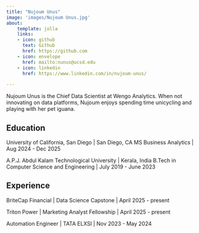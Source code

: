 ```yaml
---
title: "Nujoum Unus"
image: 'images/Nujoum Unus.jpg'
about:
    template: jolla
    links:
    - icon: github
      text: Github
      href: https://github.com
    - icon: envelope
      href: mailto:nunus@ucsd.edu
    - icon: linkedin
      href: https://www.linkedin.com/in/nujoum-unus/
  
---
```

Nujoum Unus is the Chief Data Scientist at Wengo Analytics. When not innovating on data platforms, Nujoum enjoys spending time unicycling and playing with her pet iguana.

## Education

University of California, San Diego | San Diego, CA
MS Business Analytics | Aug 2024 - Dec 2025

A.P.J. Abdul Kalam Technological University | Kerala, India
B.Tech in Computer Science and Engineering | July 2019 - June 2023

## Experience

BriteCap Financial | Data Science Capstone | April 2025 - present

Triton Power | Marketing Analyst Fellowship | April 2025 - present

Automation Engineer | TATA ELXSI | Nov 2023 - May 2024